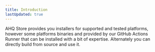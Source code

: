 ```yaml
---
title: Introduction
lastUpdated: true
---
```


AHQ Store provides you installers for supported and tested platforms, however some platforms binaries and provided by our GitHub Actions Runner that can be installed with a bit of expertise. Alternately you can directly build from source and use it.
